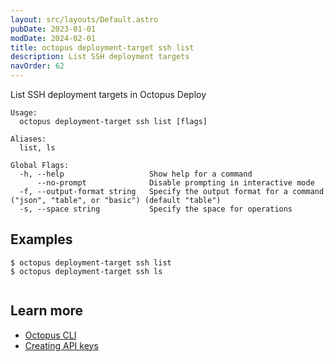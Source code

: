 ```yaml
---
layout: src/layouts/Default.astro
pubDate: 2023-01-01
modDate: 2024-02-01
title: octopus deployment-target ssh list
description: List SSH deployment targets
navOrder: 62
---
```


List SSH deployment targets in Octopus Deploy

```
Usage:
  octopus deployment-target ssh list [flags]

Aliases:
  list, ls

Global Flags:
  -h, --help                   Show help for a command
      --no-prompt              Disable prompting in interactive mode
  -f, --output-format string   Specify the output format for a command ("json", "table", or "basic") (default "table")
  -s, --space string           Specify the space for operations

```

## Examples

<SamplesInstance />

```
$ octopus deployment-target ssh list
$ octopus deployment-target ssh ls


```

## Learn more

- [Octopus CLI](/docs/octopus-rest-api/cli)
- [Creating API keys](/docs/octopus-rest-api/how-to-create-an-api-key)